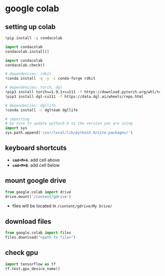 # google colab

## setting up colab

```bash
!pip install -q condacolab
```

```python
import condacolab
condacolab.install()
```

```python
import condacolab
condacolab.check()
```

```bash
# dependencies: rdkit
!conda install -q -y -c conda-forge rdkit

# dependencies: torch, dgl
!pip3 install torch==1.9.1+cu111 -f https://download.pytorch.org/whl/torch_stable.html
!pip3 install dgl-cu111 -f https://data.dgl.ai/wheels/repo.html

# dependencies: dgllife
!conda install -c dglteam dgllife
```

```python
# importing
# be sure to update python3.9 to the version you are using
import sys
sys.path.append('/usr/local/lib/python3.9/site-packages/')
```

## keyboard shortcuts

- **`cmd+M+A`**. add cell above
- **`cmd+M+B`**. add cell below

## mount google drive

```python
from google.colab import drive
drive.mount('/content/gdrive')
```

- files will be located in `/content/gdrive/My Drive/`

## download files

```python
from google.colab import files
files.download("<path to file>")
```

## check gpu

```python
import tensorflow as tf
tf.test.gpu_device_name()
```
